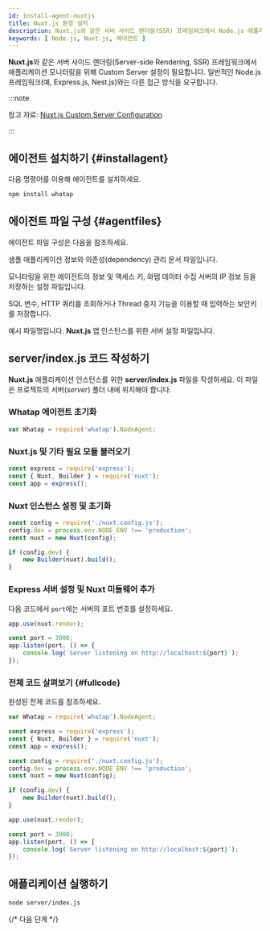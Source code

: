 ```yaml
---
id: install-agent-nuxtjs
title: Nuxt.js 환경 설치
description: Nuxt.js와 같은 서버 사이드 렌더링(SSR) 프레임워크에서 Node.js 애플리케이션 모니터링을 위해 Custom Server 설정을 안내합니다.
keywords: [ Node.js, Nuxt.js, 에이전트 ]
---
```


**Nuxt.js**와 같은 서버 사이드 렌더링(Server-side Rendering, SSR) 프레임워크에서 애플리케이션 모니터링을 위해 Custom Server 설정이 필요합니다. 일반적인 Node.js 프레임워크(예, Express.js, Nest.js)와는 다른 접근 방식을 요구합니다.

:::note

참고 자료: [Nuxt.js Custom Server Configuration](https://v2.nuxt.com/docs/configuration-glossary/configuration-dev/)

:::

## 에이전트 설치하기 {#installagent}

다음 명령어를 이용해 에이전트를 설치하세요.

```bash title="BASH"
npm install whatap
```

## 에이전트 파일 구성 {#agentfiles}

에이전트 파일 구성은 다음을 참조하세요.

<Filetree name="whatap">

  <FiletreeItem name="package.json" type="file">샘플 애플리케이션 정보와 의존성(dependency) 관리 문서 파일입니다.</FiletreeItem>

  <FiletreeItem name="whatap.conf" type="file">모니터링을 위한 에이전트의 정보 및 액세스 키, 와탭 데이터 수집 서버의 IP 정보 등을 저장하는 설정 파일입니다.</FiletreeItem>

  <FiletreeItem name="security.conf (or paramkey.txt)" type="file">SQL 변수, HTTP 쿼리를 조회하거나 Thread 중지 기능을 이용할 때 입력하는 보안키를 저장합니다.</FiletreeItem>

  <FiletreeItem name="server.js / index.js" type="file">예시 파일명입니다. **Nuxt.js** 앱 인스턴스를 위한 서버 설정 파일입니다.</FiletreeItem>

</Filetree>

## server/index.js 코드 작성하기

**Nuxt.js** 애플리케이션 인스턴스를 위한 **server/index.js** 파일을 작성하세요. 이 파일은 프로젝트의 서버(*server*) 폴더 내에 위치해야 합니다.

### Whatap 에이전트 초기화

```javascript title="server/index.js"
var Whatap = require('whatap').NodeAgent;
```

### Nuxt.js 및 기타 필요 모듈 불러오기

```javascript title="server/index.js"
const express = require('express');
const { Nuxt, Builder } = require('nuxt');
const app = express();
```

### Nuxt 인스턴스 설정 및 초기화

```javascript title="server/index.js"
const config = require('./nuxt.config.js');
config.dev = process.env.NODE_ENV !== 'production';
const nuxt = new Nuxt(config);

if (config.dev) {
    new Builder(nuxt).build();
}
```

### Express 서버 설정 및 Nuxt 미들웨어 추가

다음 코드에서 `port`에는 서버의 포트 번호를 설정하세요.

```javascript title="server/index.js"
app.use(nuxt.render);

const port = 3000;
app.listen(port, () => {
    console.log(`Server listening on http://localhost:${port}`);
});
```

### 전체 코드 살펴보기 {#fullcode}

완성된 전체 코드를 참조하세요.

```javascript title="server/index.js"
var Whatap = require('whatap').NodeAgent;

const express = require('express');
const { Nuxt, Builder } = require('nuxt');
const app = express();

const config = require('./nuxt.config.js');
config.dev = process.env.NODE_ENV !== 'production';
const nuxt = new Nuxt(config);

if (config.dev) {
    new Builder(nuxt).build();
}

app.use(nuxt.render);

const port = 3000;
app.listen(port, () => {
    console.log(`Server listening on http://localhost:${port}`);
});
```

## 애플리케이션 실행하기

```bash title="SH"
node server/index.js
```

{/* 다음 단계 */}

<NextSteps />